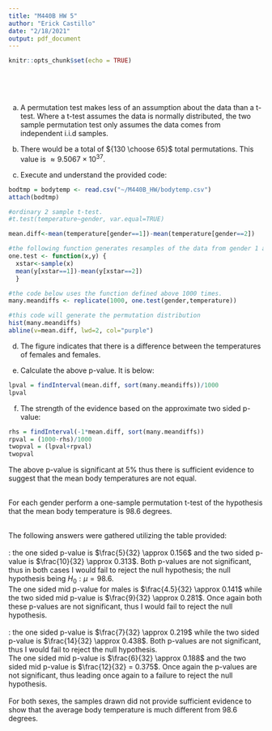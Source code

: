 ```yaml
---
title: "M440B HW 5"
author: "Erick Castillo"
date: "2/18/2021"
output: pdf_document
---
```


```r
knitr::opts_chunk$set(echo = TRUE)
```

\textbf{Permutation t-tests}\

\textbf{Problem 1}\

a. A permutation test makes less of an assumption about the data than a t-test. Where a t-test assumes the data is normally distributed, the two sample permutation test only assumes the data comes from independent i.i.d samples.

b. There would be a total of ${130 \choose 65}$ total permutations. This value is $\approx9.5067 \times 10^{37}$.

c. Execute and understand the provided code:
```r
bodtmp = bodytemp <- read.csv("~/M440B_HW/bodytemp.csv")
attach(bodtmp)

#ordinary 2 sample t-test.
#t.test(temperature~gender, var.equal=TRUE)

mean.diff<-mean(temperature[gender==1])-mean(temperature[gender==2])

#the following function generates resamples of the data from gender 1 and 2.
one.test <- function(x,y) {
  xstar<-sample(x)
  mean(y[xstar==1])-mean(y[xstar==2])
  } 

#the code below uses the function defined above 1000 times.
many.meandiffs <- replicate(1000, one.test(gender,temperature)) 

#this code will generate the permutation distribution
hist(many.meandiffs)
abline(v=mean.diff, lwd=2, col="purple")
```
d. The figure indicates that there is a difference between the temperatures of females and females.

e. Calculate the above p-value. It is below:
```r
lpval = findInterval(mean.diff, sort(many.meandiffs))/1000
lpval
```
f. The strength of the evidence based on the approximate two sided p-value:
```r
rhs = findInterval(-1*mean.diff, sort(many.meandiffs))
rpval = (1000-rhs)/1000
twopval = (lpval+rpval)
twopval
```
The above p-value is significant at $5\%$ thus there is sufficient evidence to suggest that the mean body temperatures are not equal.

\newpage

\textbf{Problem 2}\
For each gender perform a one-sample permutation t-test of the hypothesis that the mean body temperature is 98.6 degrees.

\textbf{Response:}\
The following answers were gathered utilizing the table provided:\
\
\underline{Males}: the one sided p-value is $\frac{5}{32} \approx 0.156$ and the two sided p-value is $\frac{10}{32} \approx 0.313$. Both p-values are not significant, thus in both cases I would fail to reject the null hypothesis; the null hypothesis being $H_0: \mu = 98.6$.\
The one sided mid p-value for males is $\frac{4.5}{32} \approx 0.141$ while the two sided mid p-value is $\frac{9}{32} \approx 0.281$. Once again both these p-values are not significant, thus I would fail to reject the null hypothesis.\
\
\underline{Females}: the one sided p-value is $\frac{7}{32} \approx 0.219$ while the two sided p-value is $\frac{14}{32} \approx 0.438$. Both p-values are not significant, thus I would fail to reject the null hypothesis.\
The one sided mid p-value is $\frac{6}{32} \approx 0.188$ and the two sided mid p-value is $\frac{12}{32} = 0.375$. Once again the p-values are not significant, thus leading once again to a failure to reject the null hypothesis.\
\
For both sexes, the samples drawn did not provide sufficient evidence to show that the average body temperature is much different from 98.6 degrees.




